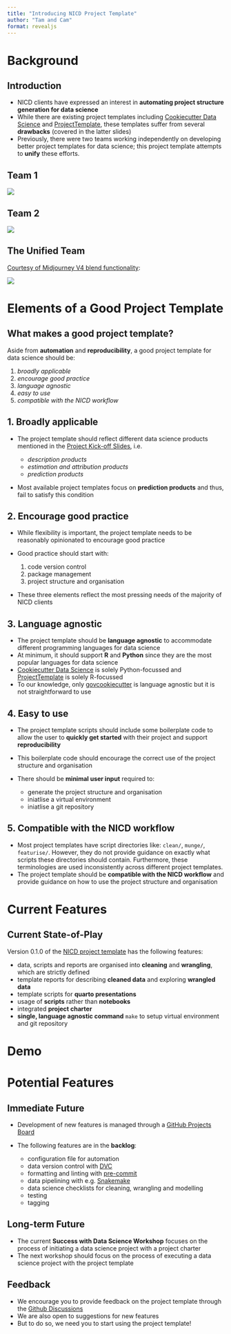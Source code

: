 ```yaml
---
title: "Introducing NICD Project Template"
author: "Tam and Cam"
format: revealjs
---
```


# Background

## Introduction

- NICD clients have expressed an interest in __automating project structure generation for data science__ 
- While there are existing project templates including [Cookiecutter Data Science](https://drivendata.github.io/cookiecutter-data-science/) and [ProjectTemplate](http://projecttemplate.net), these templates suffer from several __drawbacks__ (covered in the latter slides)
- Previously, there were two teams working independently on developing better project templates for data science; this project template attempts to __unify__ these efforts.

## Team 1

![](figures/matt.jpeg){fig-align="center"}

## Team 2

![](figures/mac.jpeg){fig-align="center"}

## The Unified Team

[Courtesy of Midjourney V4 blend functionality](https://docs.midjourney.com/docs/blend):

![](figures/cam-tam-blend.png){fig-align="center"}

# Elements of a Good Project Template

## What makes a good project template?

Aside from __automation__ and __reproducibility__, a good project template for data science should be:

1. _broadly applicable_
2. _encourage good practice_
3. _language agnostic_
4. _easy to use_
5. _compatible with the NICD workflow_

## 1. Broadly applicable

- The project template should reflect different data science products mentioned in the [Project Kick-off Slides](https://newcastle.sharepoint.com/:f:/r/sites/DigitalInstitute581/Shared%20Documents/NICD/Activities/Data%20Skills/Project%20Kick-off?csf=1&web=1&e=3hgxin), i.e.

    - _description products_
    - _estimation and attribution products_
    - _prediction products_

- Most available project templates focus on __prediction products__ and thus, fail to satisfy this condition

## 2. Encourage good practice

- While flexibility is important, the project template needs to be reasonably opinionated to encourage good practice
- Good practice should start with:

    1. code version control
    2. package management
    3. project structure and organisation

- These three elements reflect the most pressing needs of the majority of NICD clients

## 3. Language agnostic

- The project template should be __language agnostic__ to accommodate different programming languages for data science
- At minimum, it should support __R__ and __Python__ since they are the most popular languages for data science
- [Cookiecutter Data Science](https://drivendata.github.io/cookiecutter-data-science/) is solely Python-focussed and [ProjectTemplate](http://projecttemplate.net) is solely R-focussed
- To our knowledge, only [govcookiecutter](https://github.com/best-practice-and-impact/govcookiecutter) is language agnostic but it is not straightforward to use

## 4. Easy to use

- The project template scripts should include some boilerplate code to allow the user to __quickly get started__ with their project and support __reproducibility__
- This boilerplate code should encourage the correct use of the project structure and organisation
- There should be __minimal user input__ required to:

    - generate the project structure and organisation
    - iniatlise a virtual environment
    - iniatlise a git repository

## 5. Compatible with the NICD workflow

- Most project templates have script directories like: `clean/`, `munge/`, `featurise/`. However, they do not provide guidance on exactly what scripts these directories should contain. Furthermore, these terminologies are used inconsistently across different project templates.
- The project template should be __compatible with the NICD workflow__ and provide guidance on how to use the project structure and organisation

# Current Features

## Current State-of-Play

Version 0.1.0 of the [NICD project template](https://github.com/NICD-UK/project-template) has the following features:

- data, scripts and reports are organised into __cleaning__ and __wrangling__, which are strictly defined
- template reports for describing __cleaned data__ and exploring __wrangled data__
- template scripts for __quarto presentations__
- usage of __scripts__ rather than __notebooks__
- integrated __project charter__
- __single, language agnostic command__ `make` to setup virtual environment and git repository 

# Demo

# Potential Features

## Immediate Future

- Development of new features is managed through a [GitHub Projects Board](https://github.com/orgs/NICD-UK/projects/9)

- The following features are in the __backlog__:

    - configuration file for automation
    - data version control with [DVC](https://dvc.org)
    - formatting and linting with [pre-commit](https://pre-commit.com)
    - data pipelining with e.g. [Snakemake](https://snakemake.readthedocs.io/en/stable/)
    - data science checklists for cleaning, wrangling and modelling
    - testing 
    - tagging

## Long-term Future

- The current __Success with Data Science Workshop__ focuses on the process of initiating a data science project with a project charter
- The next workshop should focus on the process of executing a data science project with the project template

## Feedback

- We encourage you to provide feedback on the project template through the [Github Discussions](https://github.com/NICD-UK/project-template/discussions)
- We are also open to suggestions for new features
- But to do so, we need you to start using the project template!